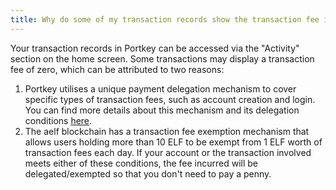 ```yaml
---
title: Why do some of my transaction records show the transaction fee is zero?
---
```


Your transaction records in Portkey can be accessed via the "Activity" section on the home screen. Some transactions may display a transaction fee of zero, which can be attributed to two reasons:

1. Portkey utilises a unique payment delegation mechanism to cover specific types of transaction fees, such as account creation and login. You can find more details about this mechanism and its delegation conditions <u>here</u>.
2. The aelf blockchain has a transaction fee exemption mechanism that allows users holding more than 10 ELF to be exempt from 1 ELF worth of transaction fees each day.
   If your account or the transaction involved meets either of these conditions, the fee incurred will be delegated/exempted so that you don't need to pay a penny.
